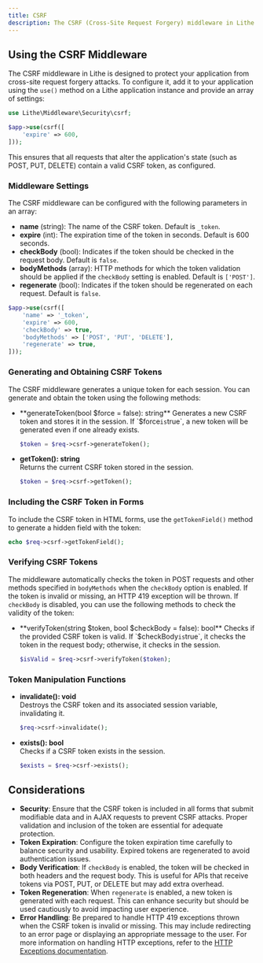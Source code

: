 ```yaml
---
title: CSRF  
description: The CSRF (Cross-Site Request Forgery) middleware in Lithe protects your application from attacks that attempt to perform actions on behalf of the user without their authorization.  
---
```


## Using the CSRF Middleware

The CSRF middleware in Lithe is designed to protect your application from cross-site request forgery attacks. To configure it, add it to your application using the `use()` method on a Lithe application instance and provide an array of settings:

```php
use Lithe\Middleware\Security\csrf;

$app->use(csrf([
    'expire' => 600,
]));
```

This ensures that all requests that alter the application's state (such as POST, PUT, DELETE) contain a valid CSRF token, as configured.

### Middleware Settings

The CSRF middleware can be configured with the following parameters in an array:

- **name** (string): The name of the CSRF token. Default is `_token`.
- **expire** (int): The expiration time of the token in seconds. Default is 600 seconds.
- **checkBody** (bool): Indicates if the token should be checked in the request body. Default is `false`.
- **bodyMethods** (array): HTTP methods for which the token validation should be applied if the `checkBody` setting is enabled. Default is `['POST']`.
- **regenerate** (bool): Indicates if the token should be regenerated on each request. Default is `false`.

```php
$app->use(csrf([
    'name' => '_token',
    'expire' => 600,
    'checkBody' => true,
    'bodyMethods' => ['POST', 'PUT', 'DELETE'],
    'regenerate' => true,
]));
```

### Generating and Obtaining CSRF Tokens

The CSRF middleware generates a unique token for each session. You can generate and obtain the token using the following methods:

- **generateToken(bool $force = false): string**  
  Generates a new CSRF token and stores it in the session. If `$force` is `true`, a new token will be generated even if one already exists.

  ```php
  $token = $req->csrf->generateToken();
  ```

- **getToken(): string**  
  Returns the current CSRF token stored in the session.

  ```php
  $token = $req->csrf->getToken();
  ```

### Including the CSRF Token in Forms

To include the CSRF token in HTML forms, use the `getTokenField()` method to generate a hidden field with the token:

```php
echo $req->csrf->getTokenField();
```

### Verifying CSRF Tokens

The middleware automatically checks the token in POST requests and other methods specified in `bodyMethods` when the `checkBody` option is enabled. If the token is invalid or missing, an HTTP 419 exception will be thrown. If `checkBody` is disabled, you can use the following methods to check the validity of the token:

- **verifyToken(string $token, bool $checkBody = false): bool**  
  Checks if the provided CSRF token is valid. If `$checkBody` is `true`, it checks the token in the request body; otherwise, it checks in the session.

  ```php
  $isValid = $req->csrf->verifyToken($token);
  ```

### Token Manipulation Functions

- **invalidate(): void**  
  Destroys the CSRF token and its associated session variable, invalidating it.

  ```php
  $req->csrf->invalidate();
  ```

- **exists(): bool**  
  Checks if a CSRF token exists in the session.

  ```php
  $exists = $req->csrf->exists();
  ```

## Considerations

- **Security**: Ensure that the CSRF token is included in all forms that submit modifiable data and in AJAX requests to prevent CSRF attacks. Proper validation and inclusion of the token are essential for adequate protection.
- **Token Expiration**: Configure the token expiration time carefully to balance security and usability. Expired tokens are regenerated to avoid authentication issues.
- **Body Verification**: If `checkBody` is enabled, the token will be checked in both headers and the request body. This is useful for APIs that receive tokens via POST, PUT, or DELETE but may add extra overhead.
- **Token Regeneration**: When `regenerate` is enabled, a new token is generated with each request. This can enhance security but should be used cautiously to avoid impacting user experience.
- **Error Handling**: Be prepared to handle HTTP 419 exceptions thrown when the CSRF token is invalid or missing. This may include redirecting to an error page or displaying an appropriate message to the user. For more information on handling HTTP exceptions, refer to the [HTTP Exceptions documentation](/docs/digging-deep/http-exceptions).
